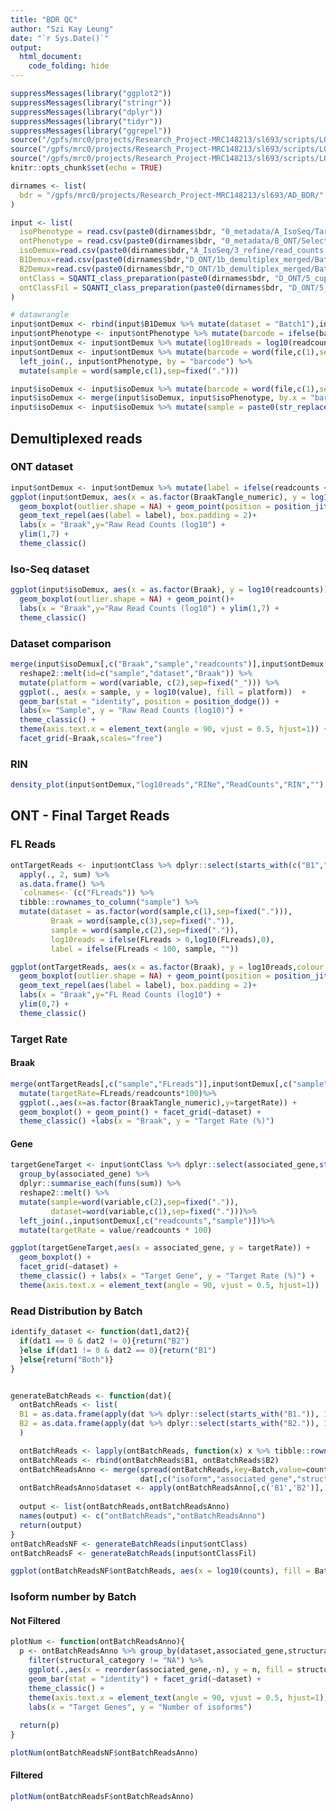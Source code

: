 ```yaml
---
title: "BDR QC"
author: "Szi Kay Leung"
date: "`r Sys.Date()`"
output:
  html_document:
    code_folding: hide
---
```


```r
suppressMessages(library("ggplot2"))
suppressMessages(library("stringr"))
suppressMessages(library("dplyr"))
suppressMessages(library("tidyr"))
suppressMessages(library("ggrepel"))
source("/gpfs/mrc0/projects/Research_Project-MRC148213/sl693/scripts/LOGen/aesthetics_basics_plots/draw_density.R")
source("/gpfs/mrc0/projects/Research_Project-MRC148213/sl693/scripts/LOGen/aesthetics_basics_plots/pthemes.R")
source("/gpfs/mrc0/projects/Research_Project-MRC148213/sl693/scripts/LOGen/transcriptome_stats/read_sq_classification.R")
knitr::opts_chunk$set(echo = TRUE)
```



```r
dirnames <- list(
  bdr = "/gpfs/mrc0/projects/Research_Project-MRC148213/sl693/AD_BDR/"
)

input <- list(
  isoPhenotype = read.csv(paste0(dirnames$bdr, "0_metadata/A_IsoSeq/Targeted_Sample_Demographics.csv")),
  ontPhenotype = read.csv(paste0(dirnames$bdr, "0_metadata/B_ONT/Selected_ONTTargeted_BDR.csv")),
  isoDemux=read.csv(paste0(dirnames$bdr,"A_IsoSeq/3_refine/read_counts.txt"), header = FALSE) %>% `colnames<-`(c("file", "readcounts")),
  B1Demux=read.csv(paste0(dirnames$bdr,"D_ONT/1b_demultiplex_merged/Batch1/read_counts.txt"), header = FALSE) %>% `colnames<-`(c("file", "readcounts")),
  B2Demux=read.csv(paste0(dirnames$bdr,"D_ONT/1b_demultiplex_merged/Batch2/read_counts.txt"), header = FALSE) %>% `colnames<-`(c("file", "readcounts")),
  ontClass = SQANTI_class_preparation(paste0(dirnames$bdr, "D_ONT/5_cupcake/7_sqanti3/ontBDR_collapsed_RulesFilter_result_classification.targetgenes_counts.txt"),"ns"),
  ontClassFil = SQANTI_class_preparation(paste0(dirnames$bdr, "D_ONT/5_cupcake/7_sqanti3/ontBDR_collapsed_RulesFilter_result_classification.targetgenes_counts_filtered.txt"),"ns")
)

# datawrangle
input$ontDemux <- rbind(input$B1Demux %>% mutate(dataset = "Batch1"),input$B2Demux %>% mutate(dataset = "Batch2"))
input$ontPhenotype <- input$ontPhenotype %>% mutate(barcode = ifelse(barcode < 10,paste0("BC0",barcode),paste0("BC",barcode)))
input$ontDemux <- input$ontDemux %>% mutate(log10reads = log10(readcounts))
input$ontDemux <- input$ontDemux %>% mutate(barcode = word(file,c(1),sep=fixed("_"))) %>%
  left_join(., input$ontPhenotype, by = "barcode") %>% 
  mutate(sample = word(sample,c(1),sep=fixed(".")))

input$isoDemux <- input$isoDemux %>% mutate(barcode = word(file,c(1),sep=fixed("."))) 
input$isoDemux <- merge(input$isoDemux, input$isoPhenotype, by.x = "barcode", by.y = "Sample.ID") 
input$isoDemux <- input$isoDemux %>% mutate(sample = paste0(str_replace(BBN.ID,"_","")))
```

## Demultiplexed reads {.tabset .tabset-fade}
### ONT dataset 
```r
input$ontDemux <- input$ontDemux %>% mutate(label = ifelse(readcounts < 1500,as.character(sample),""))
ggplot(input$ontDemux, aes(x = as.factor(BraakTangle_numeric), y = log10(readcounts),colour = dataset)) + 
  geom_boxplot(outlier.shape = NA) + geom_point(position = position_jitterdodge())+
  geom_text_repel(aes(label = label), box.padding = 2)+
  labs(x = "Braak",y="Raw Read Counts (log10") +
  ylim(1,7) +
  theme_classic()
```

### Iso-Seq dataset 
```r
ggplot(input$isoDemux, aes(x = as.factor(Braak), y = log10(readcounts))) + 
  geom_boxplot(outlier.shape = NA) + geom_point()+
  labs(x = "Braak",y="Raw Read Counts (log10") + ylim(1,7) +
  theme_classic()
```

### Dataset comparison 

```r
merge(input$isoDemux[,c("Braak","sample","readcounts")],input$ontDemux[,c("sample","readcounts","dataset")],by="sample",suffixes=c("_iso","_ont")) %>% 
  reshape2::melt(id=c("sample","dataset","Braak")) %>% 
  mutate(platform = word(variable, c(2),sep=fixed("_"))) %>%
  ggplot(., aes(x = sample, y = log10(value), fill = platform))  +
  geom_bar(stat = "identity", position = position_dodge()) +
  labs(x= "Sample", y = "Raw Read Counts (log10)") +
  theme_classic() +
  theme(axis.text.x = element_text(angle = 90, vjust = 0.5, hjust=1)) +
  facet_grid(~Braak,scales="free")


```

### RIN

```r
density_plot(input$ontDemux,"log10reads","RINe","ReadCounts","RIN","")
```

## ONT - Final Target Reads {.tabset .tabset-fade}

### FL Reads
```r
ontTargetReads <- input$ontClass %>% dplyr::select(starts_with(c("B1","B2"))) %>% 
  apply(., 2, sum) %>% 
  as.data.frame() %>% 
  `colnames<-`(c("FLreads")) %>%
  tibble::rownames_to_column("sample") %>%
  mutate(dataset = as.factor(word(sample,c(1),sep=fixed("."))),
         Braak = word(sample,c(3),sep=fixed(".")),
         sample = word(sample,c(2),sep=fixed(".")),
         log10reads = ifelse(FLreads > 0,log10(FLreads),0),
         label = ifelse(FLreads < 100, sample, "")) 

ggplot(ontTargetReads, aes(x = as.factor(Braak), y = log10reads,colour = dataset)) + 
  geom_boxplot(outlier.shape = NA) + geom_point(position = position_jitterdodge())+
  geom_text_repel(aes(label = label), box.padding = 2)+
  labs(x = "Braak",y="FL Read Counts (log10") +
  ylim(0,7) +
  theme_classic()
```

### Target Rate {.tabset .tabset-fade}

#### Braak

```r
merge(ontTargetReads[,c("sample","FLreads")],input$ontDemux[,c("sample","readcounts","dataset","BraakTangle_numeric")],by="sample") %>%
  mutate(targetRate=FLreads/readcounts*100)%>%
  ggplot(.,aes(x=as.factor(BraakTangle_numeric),y=targetRate)) + 
  geom_boxplot() + geom_point() + facet_grid(~dataset) +
  theme_classic() +labs(x = "Braak", y = "Target Rate (%)")
```

#### Gene

```r
targetGeneTarget <- input$ontClass %>% dplyr::select(associated_gene,starts_with(c("B1","B2"))) %>% 
  group_by(associated_gene) %>%
  dplyr::summarise_each(funs(sum)) %>% 
  reshape2::melt() %>% 
  mutate(sample=word(variable,c(2),sep=fixed(".")),
         dataset=word(variable,c(1),sep=fixed(".")))%>%
  left_join(.,input$ontDemux[,c("readcounts","sample")])%>%
  mutate(targetRate = value/readcounts * 100)

ggplot(targetGeneTarget,aes(x = associated_gene, y = targetRate)) + 
  geom_boxplot() + 
  facet_grid(~dataset) +
  theme_classic() + labs(x = "Target Gene", y = "Target Rate (%)") +
  theme(axis.text.x = element_text(angle = 90, vjust = 0.5, hjust=1))
```

### Read Distribution by Batch

```r
identify_dataset <- function(dat1,dat2){
  if(dat1 == 0 & dat2 != 0){return("B2")
  }else if(dat1 != 0 & dat2 == 0){return("B1")
  }else{return("Both")}
}


generateBatchReads <- function(dat){
  ontBatchReads <- list(
  B1 = as.data.frame(apply(dat %>% dplyr::select(starts_with("B1.")), 1, sum)) %>% `colnames<-`(c("counts")) %>% mutate(Batch = "B1"),
  B2 = as.data.frame(apply(dat %>% dplyr::select(starts_with("B2.")), 1, sum)) %>% `colnames<-`(c("counts")) %>% mutate(Batch = "B2")
  )

  ontBatchReads <- lapply(ontBatchReads, function(x) x %>% tibble::rownames_to_column(., var = "isoform"))
  ontBatchReads <- rbind(ontBatchReads$B1, ontBatchReads$B2)
  ontBatchReadsAnno <- merge(spread(ontBatchReads,key=Batch,value=counts), 
                             dat[,c("isoform","associated_gene","structural_category")], by = "isoform", all.x=TRUE)
  ontBatchReadsAnno$dataset <- apply(ontBatchReadsAnno[,c('B1','B2')], 1, function(x) identify_dataset(x[1],x[2]))
  
  output <- list(ontBatchReads,ontBatchReadsAnno)
  names(output) <- c("ontBatchReads","ontBatchReadsAnno")
  return(output)
}
ontBatchReadsNF <- generateBatchReads(input$ontClass)
ontBatchReadsF <- generateBatchReads(input$ontClassFil)

ggplot(ontBatchReadsNF$ontBatchReads, aes(x = log10(counts), fill = Batch)) + geom_density(alpha = 0.2)
```

### Isoform number by Batch {.tabset .tabset-fade}

#### Not Filtered

```r
plotNum <- function(ontBatchReadsAnno){
  p <- ontBatchReadsAnno %>% group_by(dataset,associated_gene,structural_category) %>% tally() %>%
    filter(structural_category != "NA") %>%
    ggplot(.,aes(x = reorder(associated_gene,-n), y = n, fill = structural_category)) +
    geom_bar(stat = "identity") + facet_grid(~dataset) +
    theme_classic() + 
    theme(axis.text.x = element_text(angle = 90, vjust = 0.5, hjust=1)) +
    labs(x = "Target Genes", y = "Number of isoforms")
  
  return(p)
}

plotNum(ontBatchReadsNF$ontBatchReadsAnno)
```

#### Filtered
```r
plotNum(ontBatchReadsF$ontBatchReadsAnno)
```


